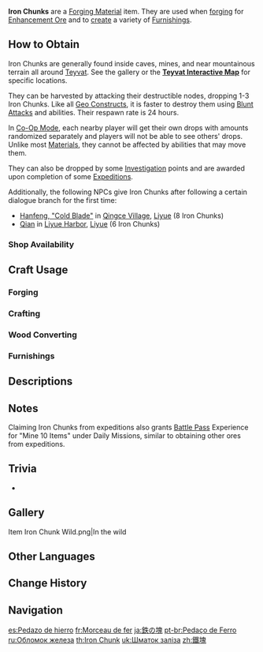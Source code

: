 {{Item Infobox
|id           = 101001
|image        = Item Iron Chunk.png
|type         = Forging Ores
|group        = Forging Materials
|group2       = Furnishing Materials
|group3       = Minerals
|invCategory  = Materials
|description  = This iron chunk can be turned into a multitude of handy items in the hands of a skilled craftsman.
|source1      = Found in the wild
|source2      = {{Sold By|Iron Chunk}}
|source3      = [[Expeditions]]<br>(Whispering Woods, Dadaupa Gorge and Yaoguang Shoal)
|source4      = [[Investigation]]
}}
'''Iron Chunks''' are a [[Forging Material]] item. They are used when [[forging]] for [[Enhancement Ore]] and to [[Creation|create]] a variety of [[Furnishings]].

==How to Obtain==
Iron Chunks are generally found inside caves, mines, and near mountainous terrain all around [[Teyvat]]. See the gallery or the '''[https://webstatic-sea.mihoyo.com/app/ys-map-sea/index.html#/map/2?shown_types=172 Teyvat Interactive Map]''' for specific locations.

They can be harvested by attacking their destructible nodes, dropping 1-3 Iron Chunks. Like all [[Geo Constructs]], it is faster to destroy them using [[Blunt Attack]]s and {{Geo}} abilities. Their respawn rate is 24 hours.

In [[Co-Op Mode]], each nearby player will get their own drops with amounts randomized separately and players will not be able to see others' drops. Unlike most [[Materials]], they cannot be affected by {{Anemo}} abilities that may move them.

They can also be dropped by some [[Investigation]] points and are awarded upon completion of some [[Expedition]]s.

Additionally, the following NPCs give Iron Chunks after following a certain dialogue branch for the first time:
* [[Hanfeng, "Cold Blade"]] in [[Qingce Village]], [[Liyue]] (8 Iron Chunks)
* [[Qian]] in [[Liyue Harbor]], [[Liyue]] (6 Iron Chunks)

===Shop Availability===
{{Shop Availability}}

==Craft Usage==
===Forging===
{{Craft Usage|category=Forging}}

===Crafting===
{{Craft Usage|category=Crafting}}

===Wood Converting===
{{Craft Usage|category=Wood}}

===Furnishings===
{{Furnishings by Category List
|Uses Iron Chunk
|columns = 2
|resultsheader = There are '''%PAGES%''' furnishings that can be crafted using Iron Chunk:\n
}}

==Descriptions==
{{Description|This iron ore can be turned into a multitude of handy items in the hands of a skilled craftsman. Mineral ores' presence on the surface usually indicates abundant ore veins underneath.}}

==Notes==
Claiming Iron Chunks from expeditions also grants [[Battle Pass]] Experience for "Mine 10 Items" under Daily Missions, similar to obtaining other ores from expeditions.

==Trivia==
* {{Related Items|type=variant}}

==Gallery==
<gallery>
Item Iron Chunk Wild.png|In the wild
</gallery>

==Other Languages==
{{Other Languages
|default_hidden = 1
|en      = Iron Chunk
|zhs     = 铁块
|zhs_rm  = Tiěkuài
|zht     = 鐵塊
|zht_rm  = Tiěkuài
|ja      = 鉄の塊
|ja_rm   = Tetsu no Katamari{{Assumed}}
|ko      = {{tt|철광|鐵鑛}}
|es      = Pedazo de hierro
|fr      = Morceau de fer
|ru      = Обломок железа
|th      = Iron Chunk
|vi      = Mảnh Sắt
|de      = Brocken Eisen
|id      = Iron Chunk
|pt      = Pedaço de Ferro
|tr      = Demir Parçası
|it      = Pezzo di ferro
}}

==Change History==
{{Change History|1.0}}

==Navigation==
{{Material Navbox|type=Crafting Materials}}

[[es:Pedazo de hierro]]
[[fr:Morceau de fer]]
[[ja:鉄の塊]]
[[pt-br:Pedaço de Ferro]]
[[ru:Обломок железа]]
[[th:Iron Chunk]]
[[uk:Шматок заліза]]
[[zh:鐵塊]]
